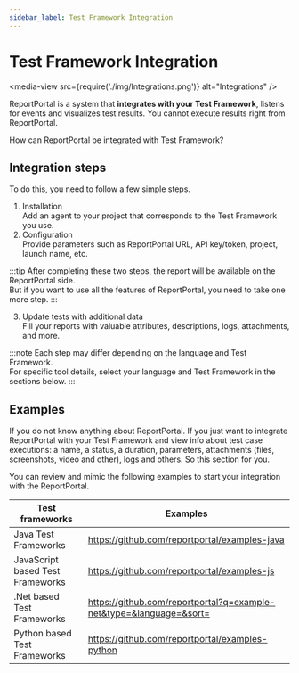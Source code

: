 ```yaml
---
sidebar_label: Test Framework Integration
---
```


# Test Framework Integration

<media-view src={require('./img/Integrations.png')} alt="Integrations" />

ReportPortal is a system that **integrates with your Test Framework**, listens for events and visualizes test results. You cannot execute results right from ReportPortal.

How can ReportPortal be integrated with Test Framework?

## Integration steps

To do this, you need to follow a few simple steps.

1. Installation<br />
Add an agent to your project that corresponds to the Test Framework you use.
2. Configuration<br />
Provide parameters such as ReportPortal URL, API key/token, project, launch name, etc.

:::tip
After completing these two steps, the report will be available on the ReportPortal side.<br />
But if you want to use all the features of ReportPortal, you need to take one more step.
:::

3. Update tests with additional data<br />
Fill your reports with valuable attributes, descriptions, logs, attachments, and more.

:::note
Each step may differ depending on the language and Test Framework.<br />
For specific tool details, select your language and Test Framework in the sections below.
:::

## Examples

If you do not know anything about ReportPortal.
If you just want to integrate ReportPortal with your Test Framework and view info about test case executions: a name, a status, a duration, parameters, attachments (files, screenshots, video and other), logs and others.
So this section for you.

You can review and mimic the following examples to start your integration with the ReportPortal.

| **Test frameworks**              | **Examples**|
|----------------------------------| ------------- |
| Java Test Frameworks             |https://github.com/reportportal/examples-java  |
| JavaScript based Test Frameworks | https://github.com/reportportal/examples-js |
| .Net based Test Frameworks       | https://github.com/reportportal?q=example-net&type=&language=&sort=|
| Python based Test Frameworks     | https://github.com/reportportal/examples-python|
